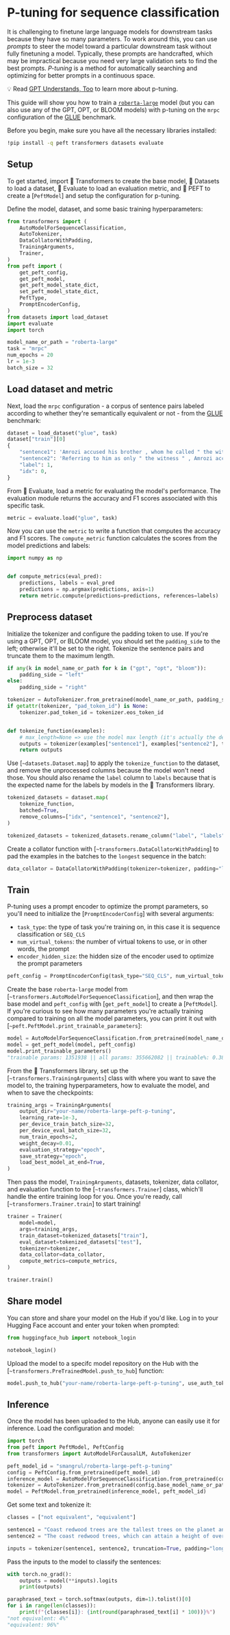 # P-tuning for sequence classification

It is challenging to finetune large language models for downstream tasks because they have so many parameters. To work around this, you can use *prompts* to steer the model toward a particular downstream task without fully finetuning a model. Typically, these prompts are handcrafted, which may be impractical because you need very large validation sets to find the best prompts. *P-tuning* is a method for automatically searching and optimizing for better prompts in a continuous space.

<Tip>

💡 Read [GPT Understands, Too](https://arxiv.org/abs/2103.10385) to learn more about p-tuning.

</Tip>

This guide will show you how to train a [`roberta-large`](https://huggingface.co/roberta-large) model (but you can also use any of the GPT, OPT, or BLOOM models) with p-tuning on the `mrpc` configuration of the [GLUE](https://huggingface.co/datasets/glue) benchmark.

Before you begin, make sure you have all the necessary libraries installed:

```bash
!pip install -q peft transformers datasets evaluate
```

## Setup

To get started, import 🤗 Transformers to create the base model, 🤗 Datasets to load a dataset, 🤗 Evaluate to load an evaluation metric, and 🤗 PEFT to create a [`PeftModel`] and setup the configuration for p-tuning.

Define the model, dataset, and some basic training hyperparameters:

```py
from transformers import (
    AutoModelForSequenceClassification,
    AutoTokenizer,
    DataCollatorWithPadding,
    TrainingArguments,
    Trainer,
)
from peft import (
    get_peft_config,
    get_peft_model,
    get_peft_model_state_dict,
    set_peft_model_state_dict,
    PeftType,
    PromptEncoderConfig,
)
from datasets import load_dataset
import evaluate
import torch

model_name_or_path = "roberta-large"
task = "mrpc"
num_epochs = 20
lr = 1e-3
batch_size = 32
```

## Load dataset and metric

Next, load the `mrpc` configuration - a corpus of sentence pairs labeled according to whether they're semantically equivalent or not - from the [GLUE](https://huggingface.co/datasets/glue) benchmark:

```py
dataset = load_dataset("glue", task)
dataset["train"][0]
{
    "sentence1": 'Amrozi accused his brother , whom he called " the witness " , of deliberately distorting his evidence .',
    "sentence2": 'Referring to him as only " the witness " , Amrozi accused his brother of deliberately distorting his evidence .',
    "label": 1,
    "idx": 0,
}
```

From 🤗 Evaluate, load a metric for evaluating the model's performance. The evaluation module returns the accuracy and F1 scores associated with this specific task.

```py
metric = evaluate.load("glue", task)
```

Now you can use the `metric` to write a function that computes the accuracy and F1 scores. The `compute_metric` function calculates the scores from the model predictions and labels:

```py
import numpy as np


def compute_metrics(eval_pred):
    predictions, labels = eval_pred
    predictions = np.argmax(predictions, axis=1)
    return metric.compute(predictions=predictions, references=labels)
```

## Preprocess dataset

Initialize the tokenizer and configure the padding token to use. If you're using a GPT, OPT, or BLOOM model, you should set the `padding_side` to the left; otherwise it'll be set to the right. Tokenize the sentence pairs and truncate them to the maximum length.

```py
if any(k in model_name_or_path for k in ("gpt", "opt", "bloom")):
    padding_side = "left"
else:
    padding_side = "right"

tokenizer = AutoTokenizer.from_pretrained(model_name_or_path, padding_side=padding_side)
if getattr(tokenizer, "pad_token_id") is None:
    tokenizer.pad_token_id = tokenizer.eos_token_id


def tokenize_function(examples):
    # max_length=None => use the model max length (it's actually the default)
    outputs = tokenizer(examples["sentence1"], examples["sentence2"], truncation=True, max_length=None)
    return outputs
```

Use [`~datasets.Dataset.map`] to apply the `tokenize_function` to the dataset, and remove the unprocessed columns because the model won't need those. You should also rename the `label` column to `labels` because that is the expected name for the labels by models in the 🤗 Transformers library.

```py
tokenized_datasets = dataset.map(
    tokenize_function,
    batched=True,
    remove_columns=["idx", "sentence1", "sentence2"],
)

tokenized_datasets = tokenized_datasets.rename_column("label", "labels")
```

Create a collator function with [`~transformers.DataCollatorWithPadding`] to pad the examples in the batches to the `longest` sequence in the batch:

```py
data_collator = DataCollatorWithPadding(tokenizer=tokenizer, padding="longest")
```

## Train

P-tuning uses a prompt encoder to optimize the prompt parameters, so you'll need to initialize the [`PromptEncoderConfig`] with several arguments:

- `task_type`: the type of task you're training on, in this case it is sequence classification or `SEQ_CLS`
- `num_virtual_tokens`: the number of virtual tokens to use, or in other words, the prompt
- `encoder_hidden_size`: the hidden size of the encoder used to optimize the prompt parameters

```py
peft_config = PromptEncoderConfig(task_type="SEQ_CLS", num_virtual_tokens=20, encoder_hidden_size=128)
```

Create the base `roberta-large` model from [`~transformers.AutoModelForSequenceClassification`], and then wrap the base model and `peft_config` with [`get_peft_model`] to create a [`PeftModel`]. If you're curious to see how many parameters you're actually training compared to training on all the model parameters, you can print it out with [`~peft.PeftModel.print_trainable_parameters`]:

```py
model = AutoModelForSequenceClassification.from_pretrained(model_name_or_path, return_dict=True)
model = get_peft_model(model, peft_config)
model.print_trainable_parameters()
"trainable params: 1351938 || all params: 355662082 || trainable%: 0.38011867680626127"
```

From the 🤗 Transformers library, set up the [`~transformers.TrainingArguments`] class with where you want to save the model to, the training hyperparameters, how to evaluate the model, and when to save the checkpoints:

```py
training_args = TrainingArguments(
    output_dir="your-name/roberta-large-peft-p-tuning",
    learning_rate=1e-3,
    per_device_train_batch_size=32,
    per_device_eval_batch_size=32,
    num_train_epochs=2,
    weight_decay=0.01,
    evaluation_strategy="epoch",
    save_strategy="epoch",
    load_best_model_at_end=True,
)
```

Then pass the model, `TrainingArguments`, datasets, tokenizer, data collator, and evaluation function to the [`~transformers.Trainer`] class, which'll handle the entire training loop for you. Once you're ready, call [`~transformers.Trainer.train`] to start training!

```py
trainer = Trainer(
    model=model,
    args=training_args,
    train_dataset=tokenized_datasets["train"],
    eval_dataset=tokenized_datasets["test"],
    tokenizer=tokenizer,
    data_collator=data_collator,
    compute_metrics=compute_metrics,
)

trainer.train()
```

## Share model

You can store and share your model on the Hub if you'd like. Log in to your Hugging Face account and enter your token when prompted:

```py
from huggingface_hub import notebook_login

notebook_login()
```

Upload the model to a specifc model repository on the Hub with the [`~transformers.PreTrainedModel.push_to_hub`] function:

```py
model.push_to_hub("your-name/roberta-large-peft-p-tuning", use_auth_token=True)
```

## Inference

Once the model has been uploaded to the Hub, anyone can easily use it for inference. Load the configuration and model:

```py
import torch
from peft import PeftModel, PeftConfig
from transformers import AutoModelForCausalLM, AutoTokenizer

peft_model_id = "smangrul/roberta-large-peft-p-tuning"
config = PeftConfig.from_pretrained(peft_model_id)
inference_model = AutoModelForSequenceClassification.from_pretrained(config.base_model_name_or_path)
tokenizer = AutoTokenizer.from_pretrained(config.base_model_name_or_path)
model = PeftModel.from_pretrained(inference_model, peft_model_id)
```

Get some text and tokenize it:

```py
classes = ["not equivalent", "equivalent"]

sentence1 = "Coast redwood trees are the tallest trees on the planet and can grow over 300 feet tall."
sentence2 = "The coast redwood trees, which can attain a height of over 300 feet, are the tallest trees on earth."

inputs = tokenizer(sentence1, sentence2, truncation=True, padding="longest", return_tensors="pt")
```

Pass the inputs to the model to classify the sentences:

```py
with torch.no_grad():
    outputs = model(**inputs).logits
    print(outputs)

paraphrased_text = torch.softmax(outputs, dim=1).tolist()[0]
for i in range(len(classes)):
    print(f"{classes[i]}: {int(round(paraphrased_text[i] * 100))}%")
"not equivalent: 4%"
"equivalent: 96%"
```